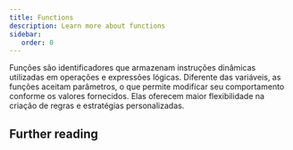 ```yaml
---
title: Functions
description: Learn more about functions
sidebar:
   order: 0
---
```



Funções são identificadores que armazenam instruções dinâmicas utilizadas em
operações e expressões lógicas. Diferente das variáveis, as funções aceitam
parâmetros, o que permite modificar seu comportamento conforme os valores
fornecidos. Elas oferecem maior flexibilidade na criação de regras e
estratégias personalizadas.

## Further reading

<FunctTableModal category={ENUM_FUNCTION_CATEGORY_TYPE.USER_VARIABLES} />
